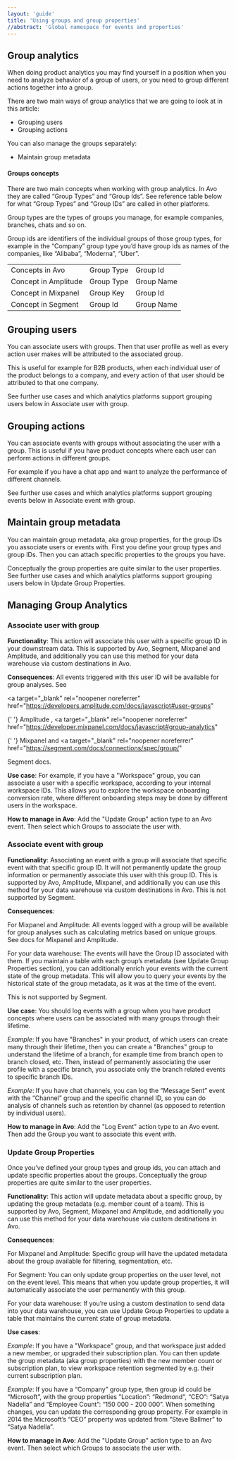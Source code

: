```yaml
---
layout: 'guide'
title: 'Using groups and group properties'
//abstract: 'Global namespace for events and properties'
---
```



## Group analytics

When doing product analytics you may find yourself in a position when you need to analyze behavior of a group of users, or you need to group
different actions together into a group.

There are two main ways of group analytics that we are going to look at in this article:

- Grouping users
- Grouping actions

You can also manage the groups separately:

- Maintain group metadata

#### Groups concepts

There are two main concepts when working with group analytics. In Avo they are called “Group Types” and “Group Ids”. See reference table below for what “Group Types” and “Group IDs” are called in other platforms.

Group types are the types of groups you manage, for example companies, branches, chats and so on.

Group ids are identifiers of the individual groups of those group types, for example in the “Company” group type you’d have group ids as names of the companies, like “Alibaba”, “Moderna”, “Uber”.

|                      |            |            |
| -------------------- | ---------- | ---------- |
| Concepts in Avo      | Group Type | Group Id   |
| Concept in Amplitude | Group Type | Group Name |
| Concept in Mixpanel  | Group Key  | Group Id   |
| Concept in Segment   | Group Id   | Group Name |

## Grouping users

You can associate users with groups. Then that user profile as well as every action user makes will be attributed to the associated group.

This is useful for example for B2B products, when each individual user of the product belongs to a company, and every action of that user should be attributed to that one company.

See further use cases and which analytics platforms support grouping users below in <Link passHref href="/data-design/groups#associate-user-with-group"><a>Associate user with group</a></Link>.

## Grouping actions

You can associate events with groups without associating the user with a group. This is useful if you have product concepts where each user can perform actions in different groups.

For example if you have a chat app and want to analyze the performance of different channels.

See further use cases and which analytics platforms support grouping events below in <Link passHref href="/data-design/groups#associate-event-with-group"><a>Associate event with group</a></Link>.

## Maintain group metadata

You can maintain group metadata, aka group properties, for the group IDs you associate users or events with.
First you define your group types and group IDs. Then you can attach specific properties to the groups you have.

Conceptually the group properties are quite similar to the user properties.
See further use cases and which analytics platforms support grouping users below in <Link passHref href="/data-design/groups#update-group-properties"><a>Update Group Properties</a></Link>.

## Managing Group Analytics

### Associate user with group

**Functionality**: This action will associate this user with a specific group ID in your downstream data.
This is supported by Avo, Segment, Mixpanel and Amplitude, and additionally you can use this method for your data warehouse via custom destinations in Avo.

[//]: # 'TODO [TO CONFIRM] Consequences: All future [todo confirm this applies to Mixp and Segm as well] events triggered with this user ID, will be available for group analyses such as calculating metrics based on unique groups.'

**Consequences**: All events triggered with this user ID will be available for group analyses. See

<a
  target="\_blank"
  rel="noopener noreferrer"
  href="https://developers.amplitude.com/docs/javascript#user-groups"
>
  {' '}
  Amplitude
</a>
, <a
  target="_blank"
  rel="noopener noreferrer"
  href="https://developer.mixpanel.com/docs/javascript#group-analytics"
>
  {' '}
  Mixpanel
</a> and <a
  target="\_blank"
  rel="noopener noreferrer"
  href="https://segment.com/docs/connections/spec/group/"
>
  Segment
</a> docs.

**Use case**: For example, if you have a "Workspace" group, you can associate a user with a specific workspace, according to your internal workspace IDs.
This allows you to explore the workspace onboarding conversion rate, where different onboarding steps may be done by different users in the workspace.

**How to manage in Avo**: Add the "Update Group" action type to an Avo event. Then select which Groups to associate the user with.

### Associate event with group

[//]: # 'TODO [Does it associate GROUP METADATA with event?].'

**Functionality**: Associating an event with a group will associate that specific event with that specific group ID. It will not permanently update the group information or permanently associate this user with this group ID.
This is supported by Avo, Amplitude, Mixpanel, and additionally you can use this method for your data warehouse via custom destinations in Avo. This is not supported by Segment.

**Consequences**:

For Mixpanel and Amplitude: All events logged with a group will be available for group analyses such as calculating metrics based on unique groups. See docs for Mixpanel and Amplitude.

For your data warehouse: The events will have the Group ID associated with them. If you maintain a table with each group’s metadata (see Update Group Properties section), you can additionally enrich your events with the current state of the group metadata. This will allow you to query your events by the historical state of the group metadata, as it was at the time of the event.

This is not supported by Segment.

**Use case**: You should log events with a group when you have product concepts where users can be associated with many groups through their lifetime.

_Example_: If you have "Branches" in your product, of which users can create many through their lifetime, then you can create a "Branches" group to understand the lifetime of a branch, for example time from branch open to branch closed, etc. Then, instead of permanently associating the user profile with a specific branch, you associate only the branch related events to specific branch IDs.

_Example_: If you have chat channels, you can log the “Message Sent” event with the “Channel” group and the specific channel ID, so you can do analysis of channels such as retention by channel (as opposed to retention by individual users).

**How to manage in Avo**: Add the "Log Event" action type to an Avo event. Then add the Group you want to associate this event with.

### Update Group Properties

Once you’ve defined your group types and group ids, you can attach and update specific properties about the groups. Conceptually the group properties are quite similar to the user properties.

**Functionality**: This action will update metadata about a specific group, by updating the group metadata (e.g. member count of a team). This is supported by Avo, Segment, Mixpanel and Amplitude, and additionally you can use this method for your data warehouse via custom destinations in Avo.

**Consequences**:

[//]: # 'TODO [TO CONFIRM] For Mixpanel and Amplitude: Future events associated with this specific group will have the updated metadata about the group available for filtering, segmentation, etc.'

For Mixpanel and Amplitude: Specific group will have the updated metadata about the group available for filtering, segmentation, etc.

For Segment: You can only update group properties on the user level, not on the event level. This means that when you update group properties, it will automatically associate the user permanently with this group.

For your data warehouse: If you’re using a custom destination to send data into your data warehouse, you can use Update Group Properties to update a table that maintains the current state of group metadata.

**Use cases**:

_Example_: If you have a "Workspace" group, and that workspace just added a new member, or upgraded their subscription plan. You can then update the group metadata (aka group properties) with the new member count or subscription plan, to view workspace retention segmented by e.g. their current subscription plan.

_Example_: If you have a “Company” group type, then group id could be “Microsoft”, with the group properties ”Location”: “Redmond”, “CEO”: “Satya Nadella” and “Employee Count”: “150 000 - 200 000”. When something changes, you can update the corresponding group property. For example in 2014 the Microsoft’s “CEO” property was updated from “Steve Ballmer” to “Satya Nadella”.

**How to manage in Avo**: Add the "Update Group" action type to an Avo event. Then select which Groups to associate the user with.
